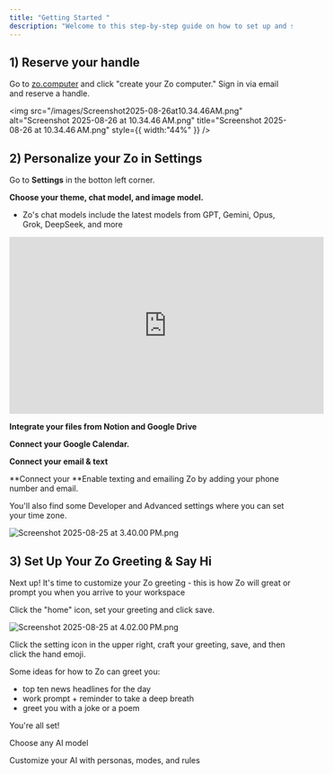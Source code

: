 ```yaml
---
title: "Getting Started "
description: "Welcome to this step-by-step guide on how to set up and start using your Zo computer."
---
```


## 1) Reserve your handle

Go to [zo.computer](zo.computer) and click "create your Zo computer." Sign in via email and reserve a handle.

<img
  src="/images/Screenshot2025-08-26at10.34.46AM.png"
  alt="Screenshot 2025-08-26 at 10.34.46 AM.png"
  title="Screenshot 2025-08-26 at 10.34.46 AM.png"
  style={{ width:"44%" }}
/>

## 2) Personalize your Zo in Settings

Go to **Settings** in the botton left corner.

**Choose your theme, chat model, and image model.**

- Zo's chat models include the latest models from GPT, Gemini, Opus, Grok, DeepSeek, and more

<iframe width="560" height="315" src="https://www.youtube.com/embed/XlfqKhLNZgI?si=DA04nc6Nf-yu2lyc" title="YouTube video player" frameborder="0" allow="accelerometer; autoplay; clipboard-write; encrypted-media; gyroscope; picture-in-picture; web-share" referrerpolicy="strict-origin-when-cross-origin" allowfullscreen />

**Add rules for how you want your Zo to behave in certain conditions**

- These conditions can include how concise Zo should be in chat or automated work tasks like file creation.

![Screenshot 2025-08-26 at 10.57.16 AM.png](/images/Screenshot2025-08-26at10.57.16AM.png)

**Create "Zofiles," personas for specific occasions to enhance work or just for fun.**

- These personas can be toggled on or off

![Screenshot 2025-08-26 at 10.54.21 AM.png](/images/Screenshot2025-08-26at10.54.21AM.png)

<iframe src="https://drive.google.com/file/d/1_QdZ1qdfA20lDfvvVL3Xe16KvXjYh4q6/preview" width="640" height="480" allow="autoplay"></iframe>

**Integrate your files from Notion and Google Drive**

**Connect your Google Calendar.**

**Connect your email & text**

\*\*Connect your \*\*Enable texting and emailing Zo by adding your phone number and email.

You'll also find some Developer and Advanced settings where you can set your time zone.

![Screenshot 2025-08-25 at 3.40.00 PM.png](/images/Screenshot2025-08-25at3.40.00PM.png)

## 3) Set Up Your Zo Greeting & Say Hi

Next up\! It's time to customize your Zo greeting - this is how Zo will great or prompt you when you arrive to your workspace

Click the "home" icon, set your greeting and click save.

![Screenshot 2025-08-25 at 4.02.00 PM.png](/images/Screenshot2025-08-25at4.02.00PM.png)

Click the setting icon in the upper right, craft your greeting, save, and then click the hand emoji.

Some ideas for how to Zo can greet you:

- top ten news headlines for the day
- work prompt \+ reminder to take a deep breath
- greet you with a joke or a poem

You're all set\!

Choose any AI model

Customize your AI with personas, modes, and rules

## 